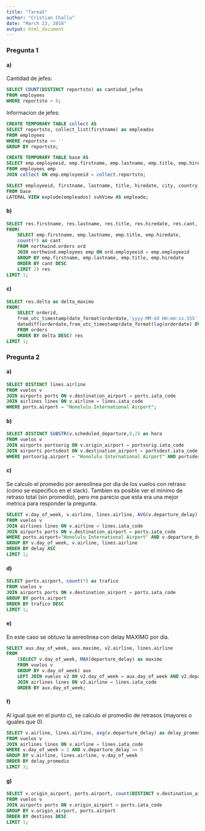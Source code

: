 ```yaml
---
title: "Tarea5"
author: "Cristian Challu"
date: "March 13, 2018"
output: html_document
---
```


### Pregunta 1

#### a)
Cantidad de jefes:
```sql
SELECT COUNT(DISTINCT reportsto) as cantidad_jefes
FROM employees
WHERE reportsto > 0;
```

Informacion de jefes:
```sql
CREATE TEMPORARY TABLE collect AS
SELECT reportsto, collect_list(firstname) as empleados
FROM employees
WHERE reportsto <> ''
GROUP BY reportsto;

CREATE TEMPORARY TABLE base AS
SELECT emp.employeeid, emp.firstname, emp.lastname, emp.title, emp.hiredate, emp.city, emp.country, empleados
FROM employees emp
JOIN collect ON emp.employeeid = collect.reportsto;

SELECT employeeid, firstname, lastname, title, hiredate, city, country, empleado
FROM base
LATERAL VIEW explode(empleados) subView AS empleado;
```

#### b)
```sql
SELECT res.firstname, res.lastname, res.title, res.hiredate, res.cant, LEAD(cant) OVER(ORDER BY cant) maximo
FROM(
    SELECT emp.firstname, emp.lastname, emp.title, emp.hiredate, 
    count(*) as cant
    FROM northwind.orders ord
    JOIN northwind.employees emp ON ord.employeeid = emp.employeeid
    GROUP BY emp.firstname, emp.lastname, emp.title, emp.hiredate
    ORDER BY cant DESC
    LIMIT 2) res
LIMIT 1;
```

#### c)
```sql
SELECT res.delta as delta_maximo
FROM(
    SELECT orderid,
    from_utc_timestamp(date_format(orderdate,'yyyy-MM-dd HH:mm:ss.SSS'),'UTC') orderdate,
    datediff(orderdate,from_utc_timestamp(date_format(lag(orderdate) OVER(ORDER BY orderid),'yyyy-MM-dd HH:mm:ss.SSS'),'UTC')) delta
    FROM orders
    ORDER BY delta DESC) res
LIMIT 1;
```

### Pregunta 2

#### a)
```sql
SELECT DISTINCT lines.airline
FROM vuelos v
JOIN airports ports ON v.destination_airport = ports.iata_code
JOIN airlines lines ON v.airline = lines.iata_code
WHERE ports.airport = "Honolulu International Airport";
```

#### b)
```sql
SELECT DISTINCT SUBSTR(v.scheduled_departure,0,2) as hora
FROM vuelos v
JOIN airports portsorig ON v.origin_airport = portsorig.iata_code
JOIN airports portsdest ON v.destination_airport = portsdest.iata_code
WHERE portsorig.airport = "Honolulu International Airport" AND portsdest.airport = "San Francisco International Airport";
```

#### c)
Se calculo el promedio por aereolinea por dia de los vuelos con retraso (como se especifico en el slack). Tambien es posible ver el minimo de retraso total (sin promedio), pero me parecio que esta era una mejor metrica para responder la pregunta.
```sql
SELECT v.day_of_week, v.airline, lines.airline, AVG(v.departure_delay) as delay
FROM vuelos v
JOIN airlines lines ON v.airline = lines.iata_code
JOIN airports ports ON v.destination_airport = ports.iata_code
WHERE ports.airport="Honolulu International Airport" AND v.departure_delay > 0
GROUP BY v.day_of_week, v.airline, lines.airline
ORDER BY delay ASC
LIMIT 1;
```

#### d)
```sql
SELECT ports.airport, count(*) as trafico
FROM vuelos v
JOIN airports ports ON v.destination_airport = ports.iata_code
GROUP BY ports.airport
ORDER BY trafico DESC
LIMIT 1;
```

#### e)
En este caso se obtuvo la aereolinea con delay MAXIMO por dia.
```sql
SELECT aux.day_of_week, aux.maximo, v2.airline, lines.airline
FROM
    (SELECT v.day_of_week, MAX(departure_delay) as maximo
    FROM vuelos v
    GROUP BY v.day_of_week) aux
    LEFT JOIN vuelos v2 ON v2.day_of_week = aux.day_of_week AND v2.departure_delay = aux.maximo
    JOIN airlines lines ON v2.airline = lines.iata_code
    ORDER BY aux.day_of_week;
```

#### f)
Al igual que en el punto c), se calculo el promedio de retrasos (mayores o iguales que 0).
```sql
SELECT v.airline, lines.airline, avg(v.departure_delay) as delay_promedio
FROM vuelos v
JOIN airlines lines ON v.airline = lines.iata_code
WHERE v.day_of_week = 2 AND v.departure_delay >= 0
GROUP BY v.airline, lines.airline, v.day_of_week
ORDER BY delay_promedio
LIMIT 3;
```

#### g)
```sql
SELECT v.origin_airport, ports.airport, count(DISTINCT v.destination_airport) as destinos
FROM vuelos v
JOIN airports ports ON v.origin_airport = ports.iata_code
GROUP BY v.origin_airport, ports.airport
ORDER BY destinos DESC
LIMIT 1;
```


